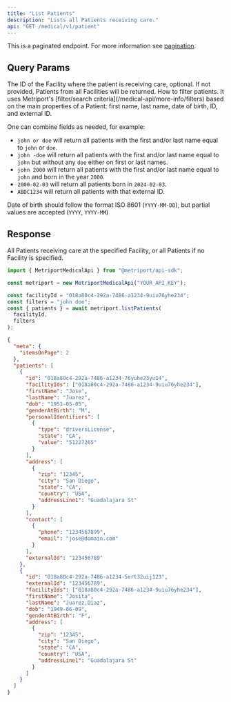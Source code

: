 ```yaml
---
title: "List Patients"
description: "Lists all Patients receiving care."
api: "GET /medical/v1/patient"
---
```


This is a paginated endpoint. For more information see [pagination](/medical-api/more-info/pagination).

## Query Params

<ParamField query="facilityId" type="string" Optional>
  The ID of the Facility where the patient is receiving care, optional. If not provided, Patients
  from all Facilities will be returned.
</ParamField>

<ParamField query="filters" type="string" Optional>
  How to filter patients. It uses Metriport's [filter/search criteria](/medical-api/more-info/filters)
  based on the main properties of a Patient: first name, last name, date of birth, ID, and external ID.

  One can combine fields as needed, for example:
  - `john or doe` will return all patients with the first and/or last name equal to `john` or `doe`.
  - `john -doe` will return all patients with the first and/or last name equal to `john` but without any
     `doe` either on first or last names.
  - `john 2000` will return all patients with the first and/or last name equal to `john` and born in the
    year `2000`.
  - `2000-02-03` will return all patients born in `2024-02-03`.
  - `ABDC1234` will return all patients with that external ID.

  Date of birth should follow the format ISO 8601 (`YYYY-MM-DD`), but partial values are accepted (`YYYY`,
  `YYYY-MM`)
</ParamField>

## Response

All Patients receiving care at the specified Facility, or all Patients if no
Facility is specified.

<ResponseField name="patients" type="Patient[]">
  <Expandable title="Patient properties">
    <Snippet file="patient-response.mdx" />
  </Expandable>
</ResponseField>

<ResponseExample>

```javascript Metriport SDK
import { MetriportMedicalApi } from "@metriport/api-sdk";

const metriport = new MetriportMedicalApi("YOUR_API_KEY");

const facilityId = "018a80c4-292a-7486-a1234-9uiu76yhe234";
const filters = "john doe";
const { patients } = await metriport.listPatients(
  facilityId, 
  filters
);
```

</ResponseExample>

```json
{
  "meta": {
    "itemsOnPage": 2
  },
  "patients": [
    {
      "id": "018a80c4-292a-7486-a1234-76yuhe23yu14",
      "facilityIds": ["018a80c4-292a-7486-a1234-9uiu76yhe234"],
      "firstName": "Jose",
      "lastName": "Juarez",
      "dob": "1951-05-05",
      "genderAtBirth": "M",
      "personalIdentifiers": [
        {
          "type": "driversLicense",
          "state": "CA",
          "value": "51227265"
        }
      ],
      "address": [
        {
          "zip": "12345",
          "city": "San Diego",
          "state": "CA",
          "country": "USA",
          "addressLine1": "Guadalajara St"
        }
      ],
      "contact": [
        {
          "phone": "1234567899",
          "email": "jose@domain.com"
        }
      ],
      "externalId": "123456789"
    },
    {
      "id": "018a80c4-292a-7486-a1234-5ert32uij123",
      "externalId": "123456789",
      "facilityIds": ["018a80c4-292a-7486-a1234-9uiu76yhe234"],
      "firstName": "Josita",
      "lastName": "Juarez,Diaz",
      "dob": "1949-06-09",
      "genderAtBirth": "F",
      "address": [
        {
          "zip": "12345",
          "city": "San Diego",
          "state": "CA",
          "country": "USA",
          "addressLine1": "Guadalajara St"
        }
      ]
    }
  ]
}
```
